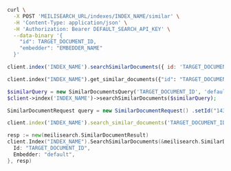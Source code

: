 <CodeGroup>

```bash cURL
curl \
  -X POST 'MEILISEARCH_URL/indexes/INDEX_NAME/similar' \
  -H 'Content-Type: application/json' \
  -H 'Authorization: Bearer DEFAULT_SEARCH_API_KEY' \
  --data-binary '{
    "id": TARGET_DOCUMENT_ID,
    "embedder": "EMBEDDER_NAME"
  }'
```


```javascript JS
client.index('INDEX_NAME').searchSimilarDocuments({ id: 'TARGET_DOCUMENT_ID', embedder: 'default' })
```


```python Python
client.index("INDEX_NAME").get_similar_documents({"id": "TARGET_DOCUMENT_ID", "embedder": "default"})
```


```php PHP
$similarQuery = new SimilarDocumentsQuery('TARGET_DOCUMENT_ID', 'default');
$client->index('INDEX_NAME')->searchSimilarDocuments($similarQuery);
```


```java Java
SimilarDocumentRequest query = new SimilarDocumentRequest() .setId("143") .setEmbedder("manual"); client.index("movies").searchSimilarDocuments(query)
```


```ruby Ruby
client.index('INDEX_NAME').search_similar_documents('TARGET_DOCUMENT_ID', embedder: 'default')
```


```go Go
resp := new(meilisearch.SimilarDocumentResult)
client.Index("INDEX_NAME").SearchSimilarDocuments(&meilisearch.SimilarDocumentQuery{
  Id: "TARGET_DOCUMENT_ID",
  Embedder: "default",
}, resp)
```

</CodeGroup>
